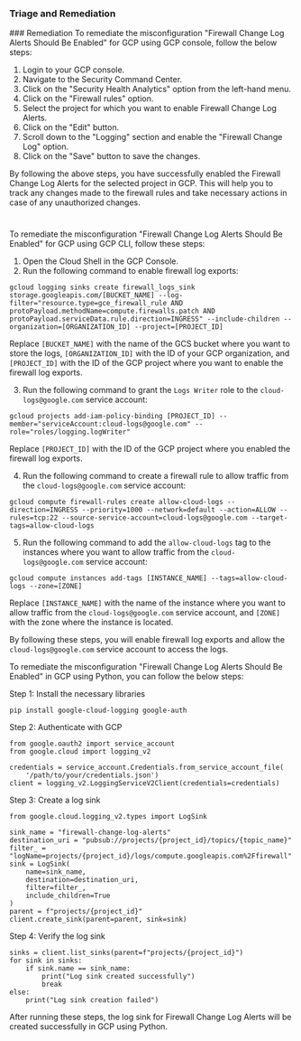 
### Triage and Remediation
<Tabs>
<Tab title='Remediation'>
### Remediation

<AccordionGroup>
<Accordion title='Using Console' defaultOpen='true'>
To remediate the misconfiguration "Firewall Change Log Alerts Should Be Enabled" for GCP using GCP console, follow the below steps:

1. Login to your GCP console.
2. Navigate to the Security Command Center.
3. Click on the "Security Health Analytics" option from the left-hand menu.
4. Click on the "Firewall rules" option.
5. Select the project for which you want to enable Firewall Change Log Alerts.
6. Click on the "Edit" button.
7. Scroll down to the "Logging" section and enable the "Firewall Change Log" option.
8. Click on the "Save" button to save the changes.

By following the above steps, you have successfully enabled the Firewall Change Log Alerts for the selected project in GCP. This will help you to track any changes made to the firewall rules and take necessary actions in case of any unauthorized changes.

#
</Accordion>

<Accordion title='Using CLI'>
To remediate the misconfiguration "Firewall Change Log Alerts Should Be Enabled" for GCP using GCP CLI, follow these steps:

1. Open the Cloud Shell in the GCP Console.
2. Run the following command to enable firewall log exports:

```
gcloud logging sinks create firewall_logs_sink storage.googleapis.com/[BUCKET_NAME] --log-filter="resource.type=gce_firewall_rule AND protoPayload.methodName=compute.firewalls.patch AND protoPayload.serviceData.rule.direction=INGRESS" --include-children --organization=[ORGANIZATION_ID] --project=[PROJECT_ID]
```

Replace `[BUCKET_NAME]` with the name of the GCS bucket where you want to store the logs, `[ORGANIZATION_ID]` with the ID of your GCP organization, and `[PROJECT_ID]` with the ID of the GCP project where you want to enable the firewall log exports.

3. Run the following command to grant the `Logs Writer` role to the `cloud-logs@google.com` service account:

```
gcloud projects add-iam-policy-binding [PROJECT_ID] --member="serviceAccount:cloud-logs@google.com" --role="roles/logging.logWriter"
```

Replace `[PROJECT_ID]` with the ID of the GCP project where you enabled the firewall log exports.

4. Run the following command to create a firewall rule to allow traffic from the `cloud-logs@google.com` service account:

```
gcloud compute firewall-rules create allow-cloud-logs --direction=INGRESS --priority=1000 --network=default --action=ALLOW --rules=tcp:22 --source-service-account=cloud-logs@google.com --target-tags=allow-cloud-logs
```

5. Run the following command to add the `allow-cloud-logs` tag to the instances where you want to allow traffic from the `cloud-logs@google.com` service account:

```
gcloud compute instances add-tags [INSTANCE_NAME] --tags=allow-cloud-logs --zone=[ZONE]
```

Replace `[INSTANCE_NAME]` with the name of the instance where you want to allow traffic from the `cloud-logs@google.com` service account, and `[ZONE]` with the zone where the instance is located.

By following these steps, you will enable firewall log exports and allow the `cloud-logs@google.com` service account to access the logs.
</Accordion>

<Accordion title='Using Python'>
To remediate the misconfiguration "Firewall Change Log Alerts Should Be Enabled" in GCP using Python, you can follow the below steps:

Step 1: Install the necessary libraries

```
pip install google-cloud-logging google-auth
```

Step 2: Authenticate with GCP

```
from google.oauth2 import service_account
from google.cloud import logging_v2

credentials = service_account.Credentials.from_service_account_file(
    '/path/to/your/credentials.json')
client = logging_v2.LoggingServiceV2Client(credentials=credentials)
```

Step 3: Create a log sink

```
from google.cloud.logging_v2.types import LogSink

sink_name = "firewall-change-log-alerts"
destination_uri = "pubsub://projects/{project_id}/topics/{topic_name}"
filter_ = "logName=projects/{project_id}/logs/compute.googleapis.com%2Ffirewall"
sink = LogSink(
    name=sink_name,
    destination=destination_uri,
    filter=filter_,
    include_children=True
)
parent = f"projects/{project_id}"
client.create_sink(parent=parent, sink=sink)
```

Step 4: Verify the log sink

```
sinks = client.list_sinks(parent=f"projects/{project_id}")
for sink in sinks:
    if sink.name == sink_name:
        print("Log sink created successfully")
        break
else:
    print("Log sink creation failed")
```

After running these steps, the log sink for Firewall Change Log Alerts will be created successfully in GCP using Python.
</Accordion>

</AccordionGroup>
</Tab>
</Tabs>
